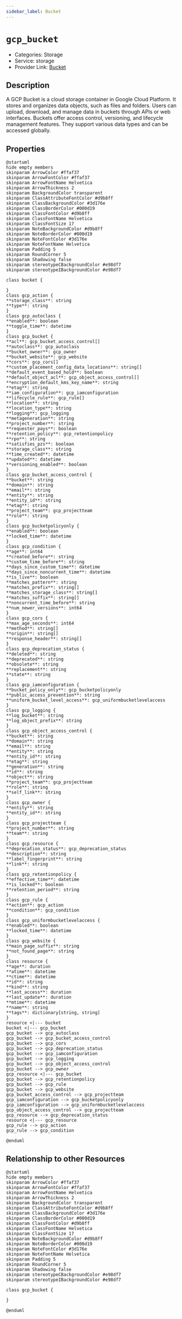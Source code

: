 ```yaml
---
sidebar_label: Bucket
---
```


# `gcp_bucket`

- Categories: Storage
- Service: storage
- Provider Link: [Bucket](https://cloud.google.com/storage/docs/buckets)

## Description

A GCP Bucket is a cloud storage container in Google Cloud Platform. It stores and organizes data objects, such as files and folders. Users can upload, download, and manage data in buckets through APIs or web interfaces. Buckets offer access control, versioning, and lifecycle management features. They support various data types and can be accessed globally.

## Properties

<ZoomPanPinch>

```kroki imgType="plantuml" imgAlt="Diagram of Bucket data model"
@startuml
hide empty members
skinparam ArrowColor #ffaf37
skinparam ArrowFontColor #ffaf37
skinparam ArrowFontName Helvetica
skinparam ArrowThickness 2
skinparam BackgroundColor transparent
skinparam ClassAttributeFontColor #d9b8ff
skinparam ClassBackgroundColor #3d176e
skinparam ClassBorderColor #000d19
skinparam ClassFontColor #d9b8ff
skinparam ClassFontName Helvetica
skinparam ClassFontSize 17
skinparam NoteBackgroundColor #d9b8ff
skinparam NoteBorderColor #000d19
skinparam NoteFontColor #3d176e
skinparam NoteFontName Helvetica
skinparam Padding 5
skinparam RoundCorner 5
skinparam Shadowing false
skinparam stereotypeCBackgroundColor #e98df7
skinparam stereotypeIBackgroundColor #e98df7

class bucket {

}
class gcp_action {
**storage_class**: string
**type**: string
}
class gcp_autoclass {
**enabled**: boolean
**toggle_time**: datetime
}
class gcp_bucket {
**acl**: gcp_bucket_access_control[]
**autoclass**: gcp_autoclass
**bucket_owner**: gcp_owner
**bucket_website**: gcp_website
**cors**: gcp_cors[]
**custom_placement_config_data_locations**: string[]
**default_event_based_hold**: boolean
**default_object_acl**: gcp_object_access_control[]
**encryption_default_kms_key_name**: string
**etag**: string
**iam_configuration**: gcp_iamconfiguration
**lifecycle_rule**: gcp_rule[]
**location**: string
**location_type**: string
**logging**: gcp_logging
**metageneration**: string
**project_number**: string
**requester_pays**: boolean
**retention_policy**: gcp_retentionpolicy
**rpo**: string
**satisfies_pzs**: boolean
**storage_class**: string
**time_created**: datetime
**updated**: datetime
**versioning_enabled**: boolean
}
class gcp_bucket_access_control {
**bucket**: string
**domain**: string
**email**: string
**entity**: string
**entity_id**: string
**etag**: string
**project_team**: gcp_projectteam
**role**: string
}
class gcp_bucketpolicyonly {
**enabled**: boolean
**locked_time**: datetime
}
class gcp_condition {
**age**: int64
**created_before**: string
**custom_time_before**: string
**days_since_custom_time**: datetime
**days_since_noncurrent_time**: datetime
**is_live**: boolean
**matches_pattern**: string
**matches_prefix**: string[]
**matches_storage_class**: string[]
**matches_suffix**: string[]
**noncurrent_time_before**: string
**num_newer_versions**: int64
}
class gcp_cors {
**max_age_seconds**: int64
**method**: string[]
**origin**: string[]
**response_header**: string[]
}
class gcp_deprecation_status {
**deleted**: string
**deprecated**: string
**obsolete**: string
**replacement**: string
**state**: string
}
class gcp_iamconfiguration {
**bucket_policy_only**: gcp_bucketpolicyonly
**public_access_prevention**: string
**uniform_bucket_level_access**: gcp_uniformbucketlevelaccess
}
class gcp_logging {
**log_bucket**: string
**log_object_prefix**: string
}
class gcp_object_access_control {
**bucket**: string
**domain**: string
**email**: string
**entity**: string
**entity_id**: string
**etag**: string
**generation**: string
**id**: string
**object**: string
**project_team**: gcp_projectteam
**role**: string
**self_link**: string
}
class gcp_owner {
**entity**: string
**entity_id**: string
}
class gcp_projectteam {
**project_number**: string
**team**: string
}
class gcp_resource {
**deprecation_status**: gcp_deprecation_status
**description**: string
**label_fingerprint**: string
**link**: string
}
class gcp_retentionpolicy {
**effective_time**: datetime
**is_locked**: boolean
**retention_period**: string
}
class gcp_rule {
**action**: gcp_action
**condition**: gcp_condition
}
class gcp_uniformbucketlevelaccess {
**enabled**: boolean
**locked_time**: datetime
}
class gcp_website {
**main_page_suffix**: string
**not_found_page**: string
}
class resource {
**age**: duration
**atime**: datetime
**ctime**: datetime
**id**: string
**kind**: string
**last_access**: duration
**last_update**: duration
**mtime**: datetime
**name**: string
**tags**: dictionary[string, string]
}
resource <|--- bucket
bucket <|--- gcp_bucket
gcp_bucket --> gcp_autoclass
gcp_bucket --> gcp_bucket_access_control
gcp_bucket --> gcp_cors
gcp_bucket --> gcp_deprecation_status
gcp_bucket --> gcp_iamconfiguration
gcp_bucket --> gcp_logging
gcp_bucket --> gcp_object_access_control
gcp_bucket --> gcp_owner
gcp_resource <|--- gcp_bucket
gcp_bucket --> gcp_retentionpolicy
gcp_bucket --> gcp_rule
gcp_bucket --> gcp_website
gcp_bucket_access_control --> gcp_projectteam
gcp_iamconfiguration --> gcp_bucketpolicyonly
gcp_iamconfiguration --> gcp_uniformbucketlevelaccess
gcp_object_access_control --> gcp_projectteam
gcp_resource --> gcp_deprecation_status
resource <|--- gcp_resource
gcp_rule --> gcp_action
gcp_rule --> gcp_condition

@enduml
```

</ZoomPanPinch>

## Relationship to other Resources

<ZoomPanPinch>

```kroki imgType="plantuml" imgAlt="Diagram of Bucket resource relationships"
@startuml
hide empty members
skinparam ArrowColor #ffaf37
skinparam ArrowFontColor #ffaf37
skinparam ArrowFontName Helvetica
skinparam ArrowThickness 2
skinparam BackgroundColor transparent
skinparam ClassAttributeFontColor #d9b8ff
skinparam ClassBackgroundColor #3d176e
skinparam ClassBorderColor #000d19
skinparam ClassFontColor #d9b8ff
skinparam ClassFontName Helvetica
skinparam ClassFontSize 17
skinparam NoteBackgroundColor #d9b8ff
skinparam NoteBorderColor #000d19
skinparam NoteFontColor #3d176e
skinparam NoteFontName Helvetica
skinparam Padding 5
skinparam RoundCorner 5
skinparam Shadowing false
skinparam stereotypeCBackgroundColor #e98df7
skinparam stereotypeIBackgroundColor #e98df7

class gcp_bucket {

}

@enduml
```

</ZoomPanPinch>
